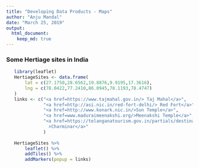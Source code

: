 ---
title: "Developing Data Products - Maps"
author: "Anju Mandal"
date: "March 25, 2019"
output: 
  html_document:
    keep_md: true
---

### Some Hertiage sites in India 

```{r echo=TRUE}
   library(leaflet)
   HertiageSites <- data.frame(
       lat = c(27.1750,28.6562,19.8876,9.9195,17.3616),
       lng = c(78.0422,77.2410,86.0945,78.1193,78.4747)
   )
   links <- c("<a href=https://www.tajmahal.gov.in/> Taj Mahal</a>",
              "<a href=http://asi.nic.in/red-fort-delhi/> Red Fort</a>",
              "<a href=http://www.konark.nic.in/>Sun Temple</a>",
              "<a href=www.maduraimeenakshi.org/>Meenakshi Temple</a>",
              "<a href=https://telanganatourism.gov.in/partials/destinations/heritage-spots/hyderabad/charminar.html
                >Charminar</a>"
              )
   
   HertiageSites %>%
       leaflet() %>%
       addTiles() %>%
       addMarkers(popup = links)
```